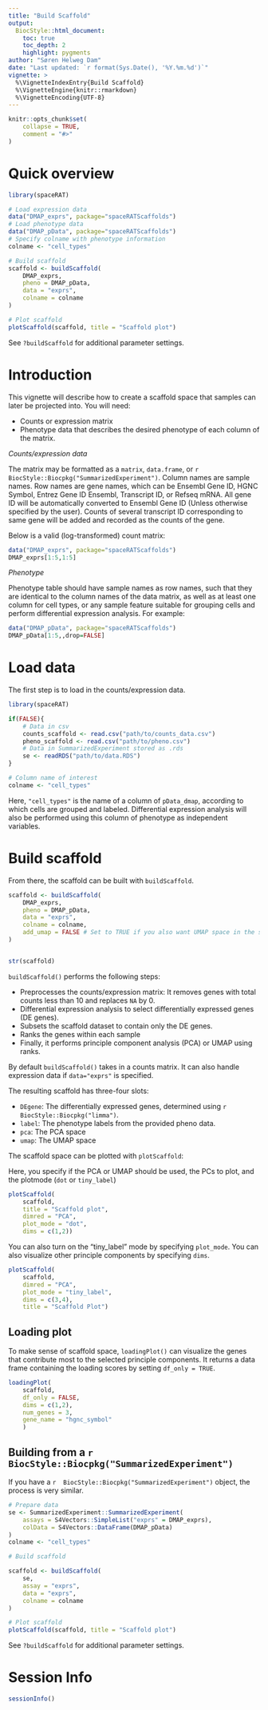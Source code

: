 ```yaml
---
title: "Build Scaffold"
output: 
  BiocStyle::html_document:
    toc: true
    toc_depth: 2
    highlight: pygments
author: "Søren Helweg Dam"
date: "Last updated: `r format(Sys.Date(), '%Y.%m.%d')`"
vignette: >
  %\VignetteIndexEntry{Build Scaffold}
  %\VignetteEngine{knitr::rmarkdown}
  %\VignetteEncoding{UTF-8}
---
```


```r
knitr::opts_chunk$set(
    collapse = TRUE,
    comment = "#>"
)
```

# Quick overview


```r
library(spaceRAT)

# Load expression data
data("DMAP_exprs", package="spaceRATScaffolds")
# Load phenotype data
data("DMAP_pData", package="spaceRATScaffolds")
# Specify colname with phenotype information
colname <- "cell_types"

# Build scaffold
scaffold <- buildScaffold(
    DMAP_exprs, 
    pheno = DMAP_pData,
    data = "exprs",
    colname = colname
)

# Plot scaffold
plotScaffold(scaffold, title = "Scaffold plot")
```

See `?buildScaffold` for additional parameter settings.


# Introduction

This vignette will describe how to create a scaffold space
that samples can later be projected into.
You will need:

- Counts or expression matrix 
- Phenotype data that describes the desired phenotype of each
column of the matrix.

*Counts/expression data*

The matrix may be formatted as a `matrix`, `data.frame`,
or `r  BiocStyle::Biocpkg("SummarizedExperiment")`.
Column names are sample names. Row names are gene names,
which can be Ensembl Gene ID, HGNC Symbol, Entrez Gene ID Ensembl,
Transcript ID, or Refseq mRNA. All gene ID will be automatically converted to
Ensembl Gene ID (Unless otherwise specified by the user).
Counts of several transcript ID corresponding to same gene
will be added and recorded as the counts of the gene.

Below is a valid (log-transformed) count matrix:
```r
data("DMAP_exprs", package="spaceRATScaffolds")
DMAP_exprs[1:5,1:5]
```


*Phenotype*

Phenotype table should have sample names as row names, such that they are
identical to the column names of the data matrix,
as well as at least one column for cell types, or any sample feature
suitable for grouping cells and perform differential expression analysis.
For example:

```r
data("DMAP_pData", package="spaceRATScaffolds")
DMAP_pData[1:5,,drop=FALSE]
```


# Load data

The first step is to load in the counts/expression data.

```r
library(spaceRAT)

if(FALSE){
    # Data in csv
    counts_scaffold <- read.csv("path/to/counts_data.csv")
    pheno_scaffold <- read.csv("path/to/pheno.csv")
    # Data in SummarizedExperiment stored as .rds
    se <- readRDS("path/to/data.RDS")
}

# Column name of interest
colname <- "cell_types"
```
Here, `"cell_types"` is the name of a column of `pData_dmap`,
according to which cells are grouped and labeled.
Differential expression analysis will also be performed using this
column of phenotype as independent variables. 

# Build scaffold

From there, the scaffold can be built with `buildScaffold`.

```r
scaffold <- buildScaffold(
    DMAP_exprs,
    pheno = DMAP_pData,
    data = "exprs",
    colname = colname,
    add_umap = FALSE # Set to TRUE if you also want UMAP space in the scaffold
)


str(scaffold)
```

`buildScaffold()` performs the following steps:

- Preprocesses the counts/expression matrix: It removes genes with total counts
less than 10 and replaces `NA` by 0.
- Differential expression analysis to select 
differentially expressed genes (DE genes).
- Subsets the scaffold dataset to contain only the DE genes.
- Ranks the genes within each sample
- Finally, it performs principle component analysis (PCA) or UMAP using ranks.

By default `buildScaffold()` takes in a counts matrix.
It can also handle expression data if `data="exprs"` is specified. 

The resulting scaffold has three-four slots:

- `DEgene`: The differentially expressed genes, determined using
`r  BiocStyle::Biocpkg("limma")`.
- `label`: The phenotype labels from the provided pheno data.
- `pca`: The PCA space
- `umap`: The UMAP space


The scaffold space can be plotted with `plotScaffold`:

Here, you specify if the PCA or UMAP should be used,
the PCs to plot, and the plotmode (`dot` or `tiny_label`)

```r
plotScaffold(
    scaffold,
    title = "Scaffold plot",
    dimred = "PCA",
    plot_mode = "dot",
    dims = c(1,2))
```

You can also turn on the "tiny_label" mode by specifying `plot_mode`.
You can also visualize other principle components by specifying `dims`.  
```r
plotScaffold(
    scaffold,
    dimred = "PCA",
    plot_mode = "tiny_label",
    dims = c(3,4),
    title = "Scaffold Plot")
```
## Loading plot

To make sense of scaffold space, `loadingPlot()` can visualize the genes
that contribute most to the selected principle components.
It returns a data frame containing
the loading scores by setting `df_only = TRUE`.
```r
loadingPlot(
    scaffold,
    df_only = FALSE,
    dims = c(1,2),
    num_genes = 3,
    gene_name = "hgnc_symbol"
    )
```


## Building from a `r  BiocStyle::Biocpkg("SummarizedExperiment")`

If you have a `r  BiocStyle::Biocpkg("SummarizedExperiment")` object,
the process is very similar.

```r
# Prepare data
se <- SummarizedExperiment::SummarizedExperiment(
    assays = S4Vectors::SimpleList("exprs" = DMAP_exprs),
    colData = S4Vectors::DataFrame(DMAP_pData)
)
colname <- "cell_types"

# Build scaffold

scaffold <- buildScaffold(
    se,
    assay = "exprs",
    data = "exprs",
    colname = colname
)

# Plot scaffold
plotScaffold(scaffold, title = "Scaffold plot")
```

See `?buildScaffold` for additional parameter settings.

# Session Info

```r
sessionInfo()
```
